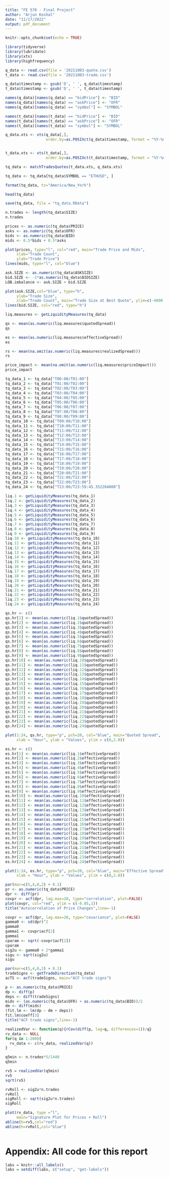 ```yaml
---
title: "FE 570 - Final Project"
author: "Arjun Koshal"
date: "11/17/2022"
output: pdf_document
---
```


```r
knitr::opts_chunk$set(echo = TRUE)
```

```r
library(tidyverse)
library(lubridate)
library(xts)
library(highfrequency)

q_data <- read.csv(file = '20211003-quote.csv')
t_data <- read.csv(file = '20211003-trade.csv')

q_data$timestamp <- gsub('D', ' ', q_data$timestamp)
t_data$timestamp <- gsub('D', ' ', t_data$timestamp)
```


```r
names(q_data)[names(q_data) == "bidPrice"] <- "BID"
names(q_data)[names(q_data) == "askPrice"] <- "OFR"
names(q_data)[names(q_data) == "symbol"] <- "SYMBOL"

names(t_data)[names(t_data) == "bidPrice"] <- "BID"
names(t_data)[names(t_data) == "askPrice"] <- "OFR"
names(t_data)[names(t_data) == "symbol"] <- "SYMBOL"

q_data.xts <- xts(q_data[,], 
                  order.by=as.POSIXct(q_data$timestamp, format = "%Y-%m-%d %H:%M:%OS", tz="GMT"))


t_data.xts <- xts(t_data[,], 
                  order.by=as.POSIXct(t_data$timestamp, format = "%Y-%m-%d %H:%M:%OS", tz="GMT"))

tq_data <- matchTradesQuotes(t_data.xts, q_data.xts)

tq_data <- tq_data[tq_data$SYMBOL == "ETHUSD", ]

format(tq_data, tz="America/New_York")

head(tq_data)

save(tq_data, file = "tq_data.RData")
```

```r
n.trades <- length(tq_data$SIZE)
n.trades
```

```r
prices <- as.numeric(tq_data$PRICE)
asks <- as.numeric(tq_data$OFR)
bids <- as.numeric(tq_data$BID)
mids <- 0.5*bids + 0.5*asks

plot(prices, type="l", col="red", main="Trade Price and Mids", 
     xlab="Trade Count",
     ylab="Trade Price")
lines(mids, type="l", col="blue")

ask.SIZE <- as.numeric(tq_data$ASKSIZE)
bid.SIZE <- -1*as.numeric(tq_data$BIDSIZE)
LOB.imbalance <- ask.SIZE + bid.SIZE

plot(ask.SIZE,col="blue", type="h", 
     ylab="Trade Size", 
     xlab="Trade Count", main="Trade Size at Best Quote", ylim=c(-4000,4000))
lines(bid.SIZE, col="red", type="h")
```



```r
liq.measures <- getLiquidityMeasures(tq_data)

qs <- mean(as.numeric(liq.measures$quotedSpread))
qs

es <- mean(as.numeric(liq.measures$effectiveSpread))
es

rs <- mean(na.omit(as.numeric(liq.measures$realizedSpread)))
rs

price_impact <- mean(na.omit(as.numeric(liq.measures$priceImpact)))
price_impact
```



```r
tq_data_1 <- tq_data["T00:00/T01:00"]
tq_data_2 <- tq_data["T01:00/T02:00"]
tq_data_3 <- tq_data["T02:00/T03:00"]
tq_data_4 <- tq_data["T03:00/T04:00"]
tq_data_5 <- tq_data["T04:00/T05:00"]
tq_data_6 <- tq_data["T05:00/T06:00"]
tq_data_7 <- tq_data["T06:00/T07:00"]
tq_data_8 <- tq_data["T07:00/T08:00"]
tq_data_9 <- tq_data["T08:00/T09:00"]
tq_data_10 <- tq_data["T09:00/T10:00"]
tq_data_11 <- tq_data["T10:00/T11:00"]
tq_data_12 <- tq_data["T11:00/T12:00"]
tq_data_13 <- tq_data["T12:00/T13:00"]
tq_data_14 <- tq_data["T13:00/T14:00"]
tq_data_15 <- tq_data["T14:00/T15:00"]
tq_data_16 <- tq_data["T15:00/T16:00"]
tq_data_17 <- tq_data["T16:00/T17:00"]
tq_data_18 <- tq_data["T17:00/T18:00"]
tq_data_19 <- tq_data["T18:00/T19:00"]
tq_data_20 <- tq_data["T19:00/T20:00"]
tq_data_21 <- tq_data["T20:00/T21:00"]
tq_data_22 <- tq_data["T21:00/T22:00"]
tq_data_23 <- tq_data["T22:00/T23:00"]
tq_data_24 <- tq_data["T23:00/T23:59:45.352204000"]
```


```r
liq.1 <- getLiquidityMeasures(tq_data_1)
liq.2 <- getLiquidityMeasures(tq_data_2)
liq.3 <- getLiquidityMeasures(tq_data_3)
liq.4 <- getLiquidityMeasures(tq_data_4)
liq.5 <- getLiquidityMeasures(tq_data_5)
liq.6 <- getLiquidityMeasures(tq_data_6)
liq.7 <- getLiquidityMeasures(tq_data_7)
liq.8 <- getLiquidityMeasures(tq_data_8)
liq.9 <- getLiquidityMeasures(tq_data_9)
liq.10 <- getLiquidityMeasures(tq_data_10)
liq.11 <- getLiquidityMeasures(tq_data_11)
liq.12 <- getLiquidityMeasures(tq_data_12)
liq.13 <- getLiquidityMeasures(tq_data_13)
liq.14 <- getLiquidityMeasures(tq_data_14)
liq.15 <- getLiquidityMeasures(tq_data_15)
liq.16 <- getLiquidityMeasures(tq_data_16)
liq.17 <- getLiquidityMeasures(tq_data_17)
liq.18 <- getLiquidityMeasures(tq_data_18)
liq.19 <- getLiquidityMeasures(tq_data_19)
liq.20 <- getLiquidityMeasures(tq_data_20)
liq.21 <- getLiquidityMeasures(tq_data_21)
liq.22 <- getLiquidityMeasures(tq_data_22)
liq.23 <- getLiquidityMeasures(tq_data_23)
liq.24 <- getLiquidityMeasures(tq_data_24)
```

```r
qs.hr <- c()
qs.hr[1] <- mean(as.numeric(liq.1$quotedSpread))
qs.hr[2] <- mean(as.numeric(liq.2$quotedSpread))
qs.hr[3] <- mean(as.numeric(liq.3$quotedSpread))
qs.hr[4] <- mean(as.numeric(liq.4$quotedSpread))
qs.hr[5] <- mean(as.numeric(liq.5$quotedSpread))
qs.hr[6] <- mean(as.numeric(liq.6$quotedSpread))
qs.hr[7] <- mean(as.numeric(liq.7$quotedSpread))
qs.hr[8] <- mean(as.numeric(liq.8$quotedSpread))
qs.hr[9] <- mean(as.numeric(liq.9$quotedSpread))
qs.hr[10] <- mean(as.numeric(liq.10$quotedSpread))
qs.hr[11] <- mean(as.numeric(liq.11$quotedSpread))
qs.hr[12] <- mean(as.numeric(liq.12$quotedSpread))
qs.hr[13] <- mean(as.numeric(liq.13$quotedSpread))
qs.hr[14] <- mean(as.numeric(liq.14$quotedSpread))
qs.hr[15] <- mean(as.numeric(liq.15$quotedSpread))
qs.hr[16] <- mean(as.numeric(liq.16$quotedSpread))
qs.hr[17] <- mean(as.numeric(liq.17$quotedSpread))
qs.hr[18] <- mean(as.numeric(liq.18$quotedSpread))
qs.hr[19] <- mean(as.numeric(liq.19$quotedSpread))
qs.hr[20] <- mean(as.numeric(liq.20$quotedSpread))
qs.hr[21] <- mean(as.numeric(liq.21$quotedSpread))
qs.hr[22] <- mean(as.numeric(liq.22$quotedSpread))
qs.hr[23] <- mean(as.numeric(liq.23$quotedSpread))
qs.hr[24] <- mean(as.numeric(liq.24$quotedSpread))

plot(1:24, qs.hr, type="p", pch=20, col="blue", main="Quoted Spread", 
     xlab = "Hour", ylab = "Values", ylim = c(0,2.0))
```

```r
es.hr <- c()
es.hr[1] <- mean(as.numeric(liq.1$effectiveSpread))
es.hr[2] <- mean(as.numeric(liq.2$effectiveSpread))
es.hr[3] <- mean(as.numeric(liq.3$effectiveSpread))
es.hr[4] <- mean(as.numeric(liq.4$effectiveSpread))
es.hr[5] <- mean(as.numeric(liq.5$effectiveSpread))
es.hr[6] <- mean(as.numeric(liq.6$effectiveSpread))
es.hr[7] <- mean(as.numeric(liq.7$effectiveSpread))
es.hr[8] <- mean(as.numeric(liq.8$effectiveSpread))
es.hr[9] <- mean(as.numeric(liq.9$effectiveSpread))
es.hr[10] <- mean(as.numeric(liq.10$effectiveSpread))
es.hr[11] <- mean(as.numeric(liq.11$effectiveSpread))
es.hr[12] <- mean(as.numeric(liq.12$effectiveSpread))
es.hr[13] <- mean(as.numeric(liq.13$effectiveSpread))
es.hr[14] <- mean(as.numeric(liq.14$effectiveSpread))
es.hr[15] <- mean(as.numeric(liq.15$effectiveSpread))
es.hr[16] <- mean(as.numeric(liq.16$effectiveSpread))
es.hr[17] <- mean(as.numeric(liq.17$effectiveSpread))
es.hr[18] <- mean(as.numeric(liq.18$effectiveSpread))
es.hr[19] <- mean(as.numeric(liq.19$effectiveSpread))
es.hr[20] <- mean(as.numeric(liq.20$effectiveSpread))
es.hr[21] <- mean(as.numeric(liq.21$effectiveSpread))
es.hr[22] <- mean(as.numeric(liq.22$effectiveSpread))
es.hr[23] <- mean(as.numeric(liq.23$effectiveSpread))
es.hr[24] <- mean(as.numeric(liq.24$effectiveSpread))

plot(1:24, es.hr, type="p", pch=20, col="blue", main="Effective Spread", 
     xlab = "Hour", ylab = "Values", ylim = c(0,2.0))
```

```r
par(mar=c(5,4,0,2) + 0.1)
pr <- as.numeric(tq_data$PRICE)
dpr <- diff(pr)
covpr <- acf(dpr, lag.max=20, type="correlation", plot=FALSE)
plot(covpr, col="red", ylim = c(-0.05,1))
title("Autocorrelation of Price Changes",line=-1)
```

```r
covpr <- acf(dpr, lag.max=20, type="covariance", plot=FALSE)
gamma0 <- sd(dpr)^2
gamma0
gamma1 <- covpr$acf[2]
gamma1
cparam <- sqrt(-covpr$acf[2])
cparam
sig2u <- gamma0 + 2*gamma1
sigu <- sqrt(sig2u)
sigu
```

```r
par(mar=c(5,4,0,2) + 0.1)
tradeSigns <- getTradeDirection(tq_data)
acTS <- acf(tradeSigns, main="ACF trade signs")

p <- as.numeric(tq_data$PRICE)
dp <- diff(p)
deps <- diff(tradeSigns)
mids <- (as.numeric(tq_data$OFR) + as.numeric(tq_data$BID))/2
dm <- diff(mids)
(fit.lm <- lm(dp ~ dm + deps))
fit.lm$coeff[3]
title("ACF trade signs",line=-1)
```

```r
realizedVar <- function(q){rCov(diff(p, lag=q, differences=1))/q}
rv_data <- NULL
for(q in 1:200){
  rv_data <- c(rv_data, realizedVar(q))
}
```

```r
q5min <- n.trades*5/1440
q5min

rv5 = realizedVar(q5min)
rv5
sqrt(rv5)
```

```r
rvRoll <- sig2u*n.trades
rvRoll
sigRoll <- sqrt(sig2u*n.trades)
sigRoll
```


```r
plot(rv_data, type ="l", 
     main="Signature Plot for Prices + Roll")
abline(h=rv5,col="red")
abline(h=rvRoll,col="blue")
```

```r

```

# Appendix: All code for this report

```r
labs = knitr::all_labels()
labs = setdiff(labs, c("setup", "get-labels"))
```

```r
```